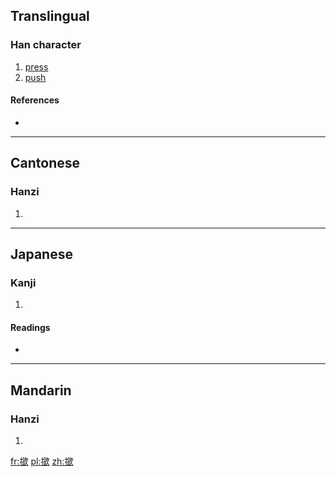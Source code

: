 {{also|揿}}
==Translingual==

===Han character===
{{Han char|rn=64|rad=手|as=12|sn=15|four=5708<sub>0</sub>|canj=手金弓人 (QCNO)}}

# [[press]]
# [[push]]

====References====
* {{Han ref|kx=0457.161|dkj=12771|hdz=31960.090|uh=64B3|ud=25779|bh=BCC3|bd=48323}}

----

==Cantonese==

===Hanzi===
{{yue-hanzi|jyut=gam<sup>6</sup>|y=gam<sup>6</sup>|sim=揿}}

# {{defn|Cantonese|sort=手12}}

----

==Japanese==

===Kanji===
{{ja-kanji|grade=|rs=手12}}

# {{defn|Japanese|sort=手12}}

====Readings====
* {{ja-readings|on=[[きん]] (kin)|kun=[[おさえる]] (osaeru)}}

----

==Mandarin==

===Hanzi===
{{cmn-hanzi|sim=揿|pin=[[qìn]] ([[qin4]])|wg=ch'in<sup>4</sup>}}

# {{defn|Mandarin|sort=手12}}

[[fr:撳]]
[[pl:撳]]
[[zh:撳]]